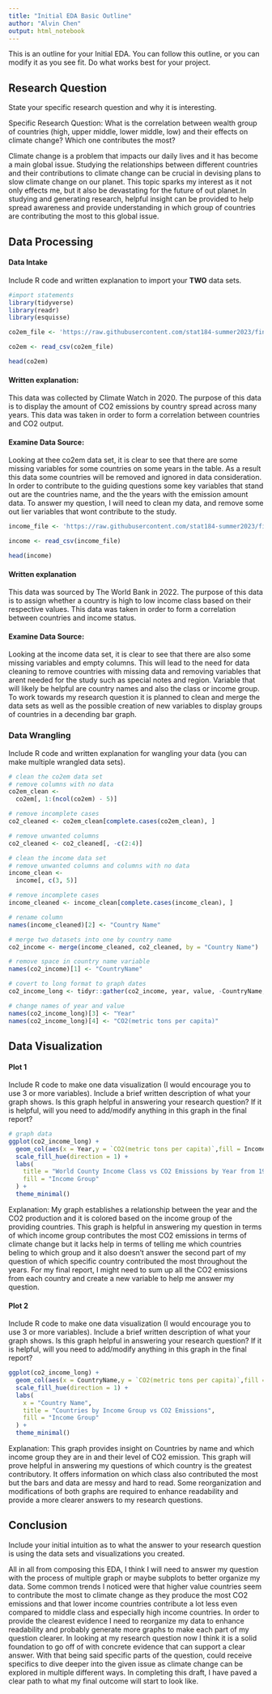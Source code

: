 ```yaml
---
title: "Initial EDA Basic Outline"
author: "Alvin Chen"
output: html_notebook
---
```


This is an outline for your Initial EDA. You can follow this outline, or you can modify it as you see fit. Do what works best for your project. 

## Research Question 

State your specific research question and why it is interesting. 

Specific Research Question: What is the correlation between wealth group of countries (high, upper middle, lower middle, low) and their effects on climate change? Which one contributes the most?

Climate change is a problem that impacts our daily lives and it has become a main global issue. Studying the relationships between different countries and their contributions to climate change can be crucial in devising plans to slow climate change on our planet. This topic sparks my interest as it not only effects me, but it also 
be devastating for the future of out planet.In studying and generating research, helpful insight can be provided to help spread awareness and provide understanding in which group of countries are contributing the most to this global issue. 

## Data Processing 

#### Data Intake 

Include R code and written explanation to import your **TWO** data sets.

```r
#import statements
library(tidyverse) 
library(readr)
library(esquisse)
```

```r
co2em_file <- 'https://raw.githubusercontent.com/stat184-summer2023/final-project-alvin-chen/main/API_EN.ATM.CO2E.PC_DS2_en_csv_v2_10576797.csv'

co2em <- read_csv(co2em_file)

head(co2em)
```

#### Written explanation: 
This data was collected by Climate Watch in 2020. The purpose of this data is to display the amount of CO2 emissions by country spread across many years. This data was taken in order to form a correlation between countries and CO2 output.

#### Examine Data Source:
Looking at thee co2em data set, it is clear to see that there are some missing variables for some countries on some years in the table. As a result this data some countries will be removed and ignored in data consideration. In order to contribute to the guiding questions some key variables that stand out are the countries name, and the the years with the emission amount data. To answer my question, I will need to clean my data, and remove some out lier variables that wont contribute to the study.

```r
income_file <- 'https://raw.githubusercontent.com/stat184-summer2023/final-project-alvin-chen/main/Metadata_Country_API_EN.ATM.CO2E.PC_DS2_en_csv_v2_5551837.csv'

income <- read_csv(income_file)

head(income)

```

#### Written explanation
This data was sourced by The World Bank in 2022. The purpose of this data is to assign whether a country is high to low income class based on their respective values. This data was taken in order to form a correlation between countries and income status.

#### Examine Data Source:
Looking at the income data set, it is clear to see that there are also some missing variables and empty columns. This will lead to the need for data cleaning to remove countries with missing data and removing variables that arent needed for the study such as special notes and region. Variable that will likely be helpful are country names and also the class or income group. To work towards my research question it is planned to clean and merge the data sets as well as the possible creation of new variables to display groups of countries in a decending bar graph. 

### Data Wrangling 

Include R code and written explanation for wangling your data (you can make multiple wrangled data sets). 

```r
# clean the co2em data set
# remove columns with no data
co2em_clean <- 
  co2em[, 1:(ncol(co2em) - 5)]

# remove incomplete cases
co2_cleaned <- co2em_clean[complete.cases(co2em_clean), ]

# remove unwanted columns 
co2_cleaned <- co2_cleaned[, -c(2:4)]

```

```r
# clean the income data set
# remove unwanted columns and columns with no data
income_clean <- 
  income[, c(3, 5)]

# remove incomplete cases
income_cleaned <- income_clean[complete.cases(income_clean), ]

# rename column
names(income_cleaned)[2] <- "Country Name"

```

```r
# merge two datasets into one by country name
co2_income <- merge(income_cleaned, co2_cleaned, by = "Country Name")

# remove space in country name variable
names(co2_income)[1] <- "CountryName"

# covert to long format to graph dates
co2_income_long <- tidyr::gather(co2_income, year, value, -CountryName, -IncomeGroup)

# change names of year and value 
names(co2_income_long)[3] <- "Year"
names(co2_income_long)[4] <- "CO2(metric tons per capita)"
```

## Data Visualization

#### Plot 1

Include R code to make one data visualization (I would encourage you to use 3 or more variables). Include a brief written description of what your graph shows. Is this graph helpful in answering your research question? If it is helpful, will you need to add/modify anything in this graph in the final report? 

```r
# graph data 
ggplot(co2_income_long) +
  geom_col(aes(x = Year,y = `CO2(metric tons per capita)`,fill = IncomeGroup)) +
  scale_fill_hue(direction = 1) +
  labs(
    title = "World County Income Class vs CO2 Emissions by Year from 1960-2015 ",
    fill = "Income Group"
  ) +
  theme_minimal()
```
Explanation: My graph establishes a relationship between the year and the CO2 production and it is colored based on the income group of the providing countries. This graph is helpful in answering my question in terms of which income group contributes the most CO2 emissions in terms of climate change but it lacks help in terms of telling me which countries beling to which group and it also doesn't answer the second part of my question of which specific country contributed the most throughout the years. For my final report, I might need to sum up all the CO2 emissions from each country and create a new variable to help me answer my question. 

#### Plot 2

Include R code to make one data visualization (I would encourage you to use 3 or more variables). Include a brief written description of what your graph shows. Is this graph helpful in answering your research question? If it is helpful, will you need to add/modify anything in this graph in the final report? 

```r
ggplot(co2_income_long) +
  geom_col(aes(x = CountryName,y = `CO2(metric tons per capita)`,fill = IncomeGroup)) +
  scale_fill_hue(direction = 1) +
  labs(
    x = "Country Name",
    title = "Countries by Income Group vs CO2 Emissions",
    fill = "Income Group"
  ) +
  theme_minimal()
```
Explanation: This graph provides insight on Countries by name and which income group they are in and their level of CO2 emission. This graph will prove helpful in answering my questions of which country is the greatest contributory. It offers information on which class also contributed the most but the bars and data are messy and hard to read. Some reorganization and modifications of both graphs are required to enhance readability and provide a more clearer answers to my research questions.


## Conclusion

Include your initial intuition as to what the answer to your research question is using the data sets and visualizations you created. 

All in all from composing this EDA, I think I will need to answer my question with the process of multiple graph or maybe subplots to better organize my data. Some common trends I noticed were that higher value countries seem to contribute the most to climate change as they produce the most CO2 emissions and that lower income countries contribute a lot less even compared to middle class and especially high income countries. In order to provide the clearest evidence I need to reorganize my data to enhance readability and probably generate more graphs to make each part of my question clearer. In looking at my research question now I think it is a solid foundation to go off of with concrete evidence that can support a clear answer. With that being said specific parts of the question, could receive specifics to dive deeper into the given issue as climate change can be explored in multiple different ways. In completing this draft, I have paved a clear path to what my final outcome will start to look like.

